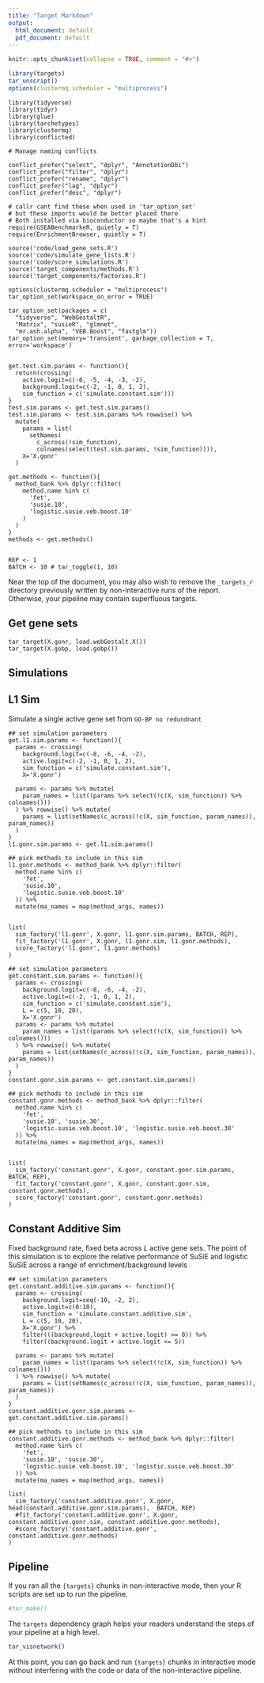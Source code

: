 ```yaml
---
title: "Target Markdown"
output:
  html_document: default
  pdf_document: default
---
```


```r
knitr::opts_chunk$set(collapse = TRUE, comment = "#>")
```

```r
library(targets)
tar_unscript()
options(clustermq.scheduler = "multiprocess")
```

```targets
library(tidyverse)
library(tidyr)
library(glue)
library(tarchetypes)
library(clustermq)
library(conflicted)

# Manage naming conflicts

conflict_prefer("select", "dplyr", "AnnotationDbi")
conflict_prefer("filter", "dplyr")
conflict_prefer("rename", "dplyr")
conflict_prefer("lag", "dplyr")
conflict_prefer("desc", "dplyr")

# callr cant find these when used in 'tar_option_set'
# but these imports would be better placed there
# Both installed via bioconductor so maybe that's a hint
require(GSEABenchmarkeR, quietly = T)
require(EnrichmentBrowser, quietly = T)

source('code/load_gene_sets.R')
source('code/simulate_gene_lists.R')
source('code/score_simulations.R')
source('target_components/methods.R')
source('target_components/factories.R')

options(clustermq.scheduler = "multiprocess")
tar_option_set(workspace_on_error = TRUE)

tar_option_set(packages = c(
  "tidyverse", "WebGestaltR",
  "Matrix", "susieR", "glmnet",
  "mr.ash.alpha", "VEB.Boost", "fastglm"))
tar_option_set(memory='transient', garbage_collection = T, error='workspace')


get.test.sim.params <- function(){
  return(crossing(
    active.logit=c(-6, -5, -4, -3, -2),
    background.logit=c(-2, -1, 0, 1, 2),
    sim_function = c('simulate.constant.sim')))
}
test.sim.params <- get.test.sim.params()
test.sim.params <- test.sim.params %>% rowwise() %>%
  mutate(
    params = list(
      setNames(
        c_across(!sim_function),
        colnames(select(test.sim.params, !sim_function)))),
    X='X.gonr'
  )

get.methods <- function(){
  method_bank %>% dplyr::filter(
    method.name %in% c(
      'fet',
      'susie.10',
      'logistic.susie.veb.boost.10'
    )
  )
}
methods <- get.methods()


REP <- 1
BATCH <- 10 # tar_toggle(1, 10)
```

Near the top of the document, you may also wish to remove the `_targets_r` directory previously written by non-interactive runs of the report. Otherwise, your pipeline may contain superfluous targets.


## Get gene sets
```targets
tar_target(X.gonr, load.webGestalt.X())
tar_target(X.gobp, load.gobp())
```


## Simulations

## L1 Sim

Simulate a single active gene set from `GO-BP no redundnant`

```targets
## set simulation parameters
get.l1.sim.params <- function(){
  params <- crossing(
    background.logit=c(-8, -6, -4, -2),
    active.logit=c(-2, -1, 0, 1, 2),
    sim_function = c('simulate.constant.sim'),
    X='X.gonr')

  params <- params %>% mutate(
    param_names = list((params %>% select(!c(X, sim_function)) %>% colnames()))
  ) %>% rowwise() %>% mutate(
    params = list(setNames(c_across(!c(X, sim_function, param_names)), param_names))
  )
}
l1.gonr.sim.params <- get.l1.sim.params()

## pick methods to include in this sim
l1.gonr.methods <- method_bank %>% dplyr::filter(
  method.name %in% c(
    'fet',
    'susie.10',
    'logistic.susie.veb.boost.10'
  )) %>%
  mutate(ma_names = map(method_args, names))


list(
  sim_factory('l1.gonr', X.gonr, l1.gonr.sim.params, BATCH, REP),
  fit_factory('l1.gonr', X.gonr, l1.gonr.sim, l1.gonr.methods),
  score_factory('l1.gonr', l1.gonr.methods)
)
```


```targets
## set simulation parameters
get.constant.sim.params <- function(){
  params <- crossing(
    background.logit=c(-8, -6, -4, -2),
    active.logit=c(-2, -1, 0, 1, 2),
    sim_function = c('simulate.constant.sim'),
    L = c(5, 10, 20),
    X='X.gonr')
  params <- params %>% mutate(
    param_names = list((params %>% select(!c(X, sim_function)) %>% colnames()))
  ) %>% rowwise() %>% mutate(
    params = list(setNames(c_across(!c(X, sim_function, param_names)), param_names))
  )
}
constant.gonr.sim.params <- get.constant.sim.params()

## pick methods to include in this sim
constant.gonr.methods <- method_bank %>% dplyr::filter(
  method.name %in% c(
    'fet',
    'susie.10', 'susie.30',
    'logistic.susie.veb.boost.10', 'logistic.susie.veb.boost.30'
  )) %>%
  mutate(ma_names = map(method_args, names))


list(
  sim_factory('constant.gonr', X.gonr, constant.gonr.sim.params,  BATCH, REP),
  fit_factory('constant.gonr', X.gonr, constant.gonr.sim, constant.gonr.methods),
  score_factory('constant.gonr', constant.gonr.methods)
)
```

## Constant Additive Sim

Fixed background rate, fixed beta across $L$ active gene sets.
The point of this simulation is to explore the relative performance of
SuSiE and logistic SuSiE across a range of enrichment/background levels

```targets
## set simulation parameters
get.constant.additive.sim.params <- function(){
  params <- crossing(
    background.logit=seq(-10, -2, 2),
    active.logit=c(0:10),
    sim_function = 'simulate.constant.additive.sim',
    L = c(5, 10, 20),
    X='X.gonr') %>%
    filter(((background.logit + active.logit) >= 0)) %>%
    filter((background.logit + active.logit <= 5))

  params <- params %>% mutate(
    param_names = list((params %>% select(!c(X, sim_function)) %>% colnames()))
  ) %>% rowwise() %>% mutate(
    params = list(setNames(c_across(!c(X, sim_function, param_names)), param_names))
  )
}
constant.additive.gonr.sim.params <- get.constant.additive.sim.params()

## pick methods to include in this sim
constant.additive.gonr.methods <- method_bank %>% dplyr::filter(
  method.name %in% c(
    'fet',
    'susie.10', 'susie.30',
    'logistic.susie.veb.boost.10', 'logistic.susie.veb.boost.30'
  )) %>%
  mutate(ma_names = map(method_args, names))

list(
  sim_factory('constant.additive.gonr', X.gonr, head(constant.additive.gonr.sim.params),  BATCH, REP)
  #fit_factory('constant.additive.gonr', X.gonr, constant.additive.gonr.sim, constant.additive.gonr.methods),
  #score_factory('constant.additive.gonr', constant.additive.gonr.methods)
)
```
## Pipeline

If you ran all the `{targets}` chunks in non-interactive mode, then your R scripts are set up to run the pipeline.

```r
#tar_make()
```

The `targets` dependency graph helps your readers understand the steps of your pipeline at a high level.

```r
tar_visnetwork()
```

At this point, you can go back and run `{targets}` chunks in interactive mode without interfering with the code or data of the non-interactive pipeline.
